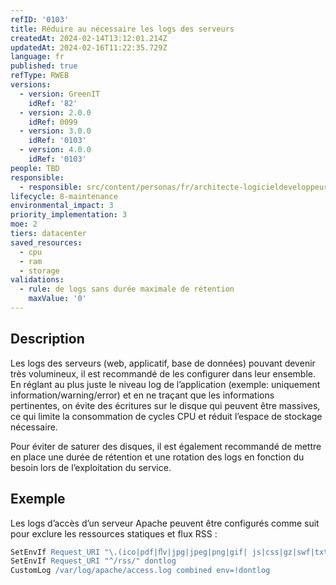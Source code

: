 ```yaml
---
refID: '0103'
title: Réduire au nécessaire les logs des serveurs
createdAt: 2024-02-14T13:12:01.214Z
updatedAt: 2024-02-16T11:22:35.729Z
language: fr
published: true
refType: RWEB
versions:
  - version: GreenIT
    idRef: '82'
  - version: 2.0.0
    idRef: 0099
  - version: 3.0.0
    idRef: '0103'
  - version: 4.0.0
    idRef: '0103'
people: TBD
responsible:
  - responsible: src/content/personas/fr/architecte-logicieldeveloppeur.mdx
lifecycle: 8-maintenance
environmental_impact: 3
priority_implementation: 3
moe: 2
tiers: datacenter
saved_resources:
  - cpu
  - ram
  - storage
validations:
  - rule: de logs sans durée maximale de rétention
    maxValue: '0'
---
```


## Description

Les logs des serveurs (web, applicatif, base de données) pouvant devenir très volumineux, il est recommandé de les configurer dans leur ensemble.
En réglant au plus juste le niveau log de l’application (exemple: uniquement information/warning/error) et en ne traçant que les informations pertinentes,
on évite des écritures sur le disque qui peuvent être massives, ce qui limite la consommation de cycles CPU et réduit l’espace de stockage nécessaire.

Pour éviter de saturer des disques, il est également recommandé de mettre en place une durée de rétention et une rotation des logs en fonction du besoin lors de l’exploitation du service.

## Exemple

Les logs d’accès d’un serveur Apache peuvent être configurés comme suit pour exclure les ressources statiques et flux RSS :

```apache
SetEnvIf Request_URI "\.(ico|pdf|ﬂv|jpg|jpeg|png|gif| js|css|gz|swf|txt)$" dontlog
SetEnvIf Request_URI "^/rss/" dontlog
CustomLog /var/log/apache/access.log combined env=!dontlog
```

